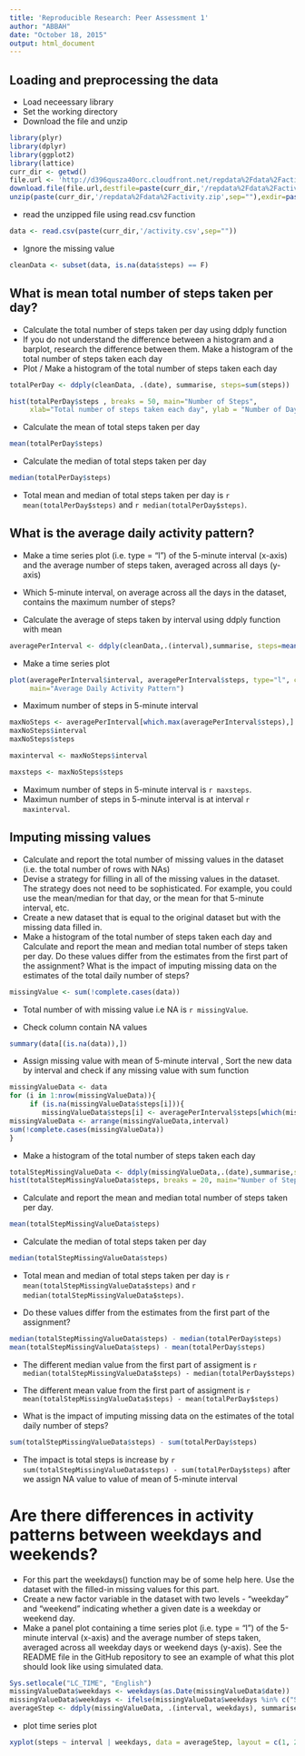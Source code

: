 ```yaml
---
title: 'Reproducible Research: Peer Assessment 1'
author: "ABBAH"
date: "October 18, 2015"
output: html_document
---  
```


## Loading and preprocessing the data
* Load neceessary library  
* Set the working directory
* Download the file and unzip  

```r
library(plyr)
library(dplyr)
library(ggplot2)
library(lattice)
curr_dir <- getwd()
file.url <- 'http://d396qusza40orc.cloudfront.net/repdata%2Fdata%2Factivity.zip'
download.file(file.url,destfile=paste(curr_dir,'/repdata%2Fdata%2Factivity.zip',sep=""))
unzip(paste(curr_dir,'/repdata%2Fdata%2Factivity.zip',sep=""),exdir=paste(curr_dir,sep=""),overwrite=TRUE)
```

* read the unzipped file using read.csv function 
```r
data <- read.csv(paste(curr_dir,'/activity.csv',sep=""))
```
* Ignore the missing value 
```r
cleanData <- subset(data, is.na(data$steps) == F)
```
## What is mean total number of steps taken per day?
* Calculate the total number of steps taken per day using ddply function
* If you do not understand the difference between a histogram and a barplot, research the difference between them. Make a histogram of the total number of steps taken each day
* Plot /  Make a histogram of the total number of steps taken each day  
```r
totalPerDay <- ddply(cleanData, .(date), summarise, steps=sum(steps))
```
```r
hist(totalPerDay$steps , breaks = 50, main="Number of Steps", 
     xlab="Total number of steps taken each day", ylab = "Number of Days",col="red")
```

* Calculate the mean of total steps taken per day
```r
mean(totalPerDay$steps)
```
* Calculate the median of total steps taken per day
```r
median(totalPerDay$steps)
```
* Total mean and median of total steps taken per day is  `r mean(totalPerDay$steps)` and `r median(totalPerDay$steps)`.  

## What is the average daily activity pattern?

* Make a time series plot (i.e. type = "l") of the 5-minute interval (x-axis) and the average number of steps taken, averaged across all days (y-axis)  
* Which 5-minute interval, on average across all the days in the dataset, contains the maximum number of steps?   

* Calculate the average of steps taken by interval using ddply function with mean  
```r
averagePerInterval <- ddply(cleanData,.(interval),summarise, steps=mean(steps))
```
* Make a time series plot      
```r
plot(averagePerInterval$interval, averagePerInterval$steps, type="l", col="red", xlab="Time(5-minute interval)", ylab="Average Number of Steps",
     main="Average Daily Activity Pattern")
```
     
* Maximum number of steps in 5-minute interval    
```r
maxNoSteps <- averagePerInterval[which.max(averagePerInterval$steps),]  
maxNoSteps$interval
maxNoSteps$steps
```
```r
maxinterval <- maxNoSteps$interval
```
```r
maxsteps <- maxNoSteps$steps
```  
* Maximum number of steps in 5-minute interval is  `r maxsteps`.  
* Maximun number of steps in 5-minute interval is at interval `r maxinterval`. 

## Imputing missing values  
* Calculate and report the total number of missing values in the dataset (i.e. the total number of rows with NAs)  
* Devise a strategy for filling in all of the missing values in the dataset. The strategy does not need to be sophisticated. For example, you could use the mean/median for that day, or the mean for that 5-minute interval, etc.  
* Create a new dataset that is equal to the original dataset but with the missing data filled in.  
* Make a histogram of the total number of steps taken each day and Calculate and report the mean and median total number of steps taken per day. Do these values differ from the estimates from the first part of the assignment? What is the impact of imputing missing data on the estimates of the total daily number of steps? 

```r
missingValue <- sum(!complete.cases(data))
```
* Total number of with missing value i.e NA is `r missingValue `.  

* Check column contain NA values
```r
summary(data[(is.na(data)),])
```
* Assign missing value with mean of 5-minute interval  , Sort the new data by interval and check if any missing value with sum function  
```r
missingValueData <- data
for (i in 1:nrow(missingValueData)){
     if (is.na(missingValueData$steps[i])){
        missingValueData$steps[i] <- averagePerInterval$steps[which(missingValueData$interval[i] == averagePerInterval$interval)]}
missingValueData <- arrange(missingValueData,interval)
sum(!complete.cases(missingValueData))
}
```
* Make a histogram of the total number of steps taken each day  

```r
totalStepMissingValueData <- ddply(missingValueData,.(date),summarise,steps=sum(steps))
hist(totalStepMissingValueData$steps, breaks = 20, main="Number of Steps", xlab="Total number of steps taken each day", ylab = "Number of Days",col="red")
```

* Calculate and report the mean and median total number of steps taken per day.  
```r
mean(totalStepMissingValueData$steps)
```
* Calculate the median of total steps taken per day
```r
median(totalStepMissingValueData$steps)
```
* Total mean and median of total steps taken per day is  `r mean(totalStepMissingValueData$steps)` and `r median(totalStepMissingValueData$steps)`.  

* Do these values differ from the estimates from the first part of the assignment?  
```r
median(totalStepMissingValueData$steps) - median(totalPerDay$steps)
mean(totalStepMissingValueData$steps) - mean(totalPerDay$steps)
```
* The different median value from the first part of assigment is  `r median(totalStepMissingValueData$steps) - median(totalPerDay$steps)`  
* The different mean value from the first part of assigment is  `r mean(totalStepMissingValueData$steps) - mean(totalPerDay$steps)`  

* What is the impact of imputing missing data on the estimates of the total daily number of steps?
```r
sum(totalStepMissingValueData$steps) - sum(totalPerDay$steps)  
```
* The impact is total steps is increase by `r sum(totalStepMissingValueData$steps) - sum(totalPerDay$steps)` after we assign NA value to value of mean of 5-minute interval   

# Are there differences in activity patterns between weekdays and weekends?

* For this part the weekdays() function may be of some help here. Use the dataset with the filled-in missing values for this part.  
* Create a new factor variable in the dataset with two levels - "weekday" and "weekend" indicating whether a given date is a weekday or weekend day.   
* Make a panel plot containing a time series plot (i.e. type = "l") of the 5-minute interval (x-axis) and the average number of steps taken, averaged across all weekday days or weekend days (y-axis). See the README file in the GitHub repository to see an example of what this plot should look like using simulated data.    
```r
Sys.setlocale("LC_TIME", "English") 
missingValueData$weekdays <- weekdays(as.Date(missingValueData$date))
missingValueData$weekdays <- ifelse(missingValueData$weekdays %in% c("Saturday", "Sunday"),"weekend", "weekday")
averageStep <- ddply(missingValueData, .(interval, weekdays), summarise, steps=mean(steps))
```
* plot time series plot
```r
xyplot(steps ~ interval | weekdays, data = averageStep, layout = c(1, 2), type="l", xlab = "Interval", ylab = "Number of steps" , col="red")
```





